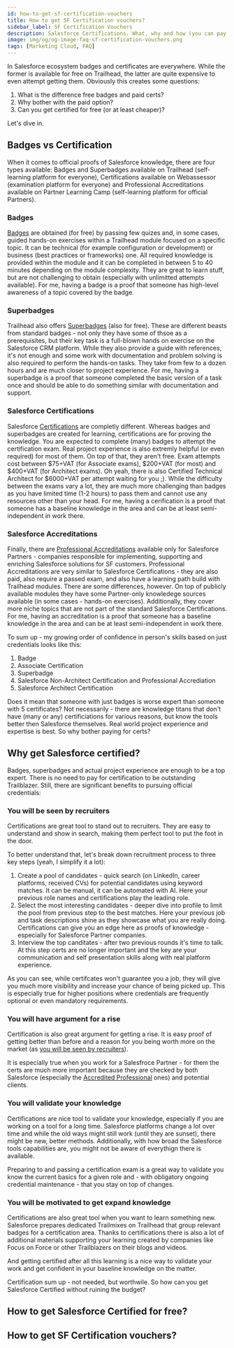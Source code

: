 ```yaml
---
id: how-to-get-sf-certification-vouchers
title: How to get SF Certification vouchers?
sidebar_label: SF Certification Vouchers
description: Salesforce Certifications. What, why and how (you can pay less).
image: img/og/og-image-faq-sf-certification-vouchers.png
tags: [Marketing Cloud, FAQ]
---
```



<LeadText content="Salesforce Certifications. What, why and how (you can pay less)." />

In Salesforce ecosystem badges and certificates are everywhere. While the former is available for free on Trailhead, the latter are quite expensive to even attempt getting them. Obviously this creates some questions:

1. What is the difference free badges and paid certs?
2. Why bother with the paid option?
3. Can you get certified for free (or at least cheaper)?

Let's dive in.

## Badges vs Certification

When it comes to official proofs of Salesforce knowledge, there are four types available: Badges and Superbadges available on Trailhead (self-learning platform for everyone), Certifications available on Webassessor (examination platform for everyone) and Professional Accreditations available on Partner Learning Camp (self-learning platform for official Partners).

### Badges

[Badges](https://trailhead.salesforce.com/modules) are obtained (for free) by passing few quizes and, in some cases, guided hands-on exercises within a Trailhead module focused on a specific topic. It can be technical (for example configuration or development) or business (best practices or frameworks) one. All required knowledge is provided within the module and it can be completed in between 5 to 40 minutes depending on the module complexity. They are great to learn stuff, but are not challenging to obtain (especially with unlimitted attempts available). For me, having a badge is a proof that someone has high-level awareness of a topic covered by the badge.

### Superbadges

Trailhead also offers [Superbadges](https://trailhead.salesforce.com/superbadges) (also for free). These are different beasts from standard badges - not only they have some of thsoe as a prerequisites, but their key task is a full-blown hands on exercise on the Salesforce CRM platform. While they also provide a guide with references, it's not enough and some work with documentation and problem solving is also required to perform the hands-on tasks. They take from few to a dozen hours and are much closer to project experience. For me, having a superbadge is a proof that someone completed the basic version of a task once and should be able to do something similar with documentation and support.

### Salesforce Certifications

Salesforce [Certifications](https://trailhead.salesforce.com/en/credentials/marketingoverview) are completly different. Whereas badges and superbadges are created for learning, certifications are for proving the knowledge. You are expected to complete (many) badges to attempt the certification exam. Real project experience is also extremly helpful (or even required) for most of them. On top of that, they aren't free. Exam attempts cost between $75+VAT (for Associate exams), $200+VAT (for most) and $400+VAT (for Architect exams). Oh yeah, there is also Certified Technical Architect for $6000+VAT per attempt waiting for you ;). While the difficulty between the exams vary a lot, they are much more challenging than badges as you have limited time (1-2 hours) to pass them and cannot use any resources other than your head. For me, having a cerification is a proof that someone has a baseline knowledge in the area and can be at least semi-independent in work there.

### Salesforce Accreditations

Finally, there are [Professional Accreditations](https://partners.salesforce.com/pdx/s/learn/article/accredited-professional-MCBQXAKQTOTZCQHOXTMK33NUMLWY?language=en_US) available only for Salesforce Partners - companies responsible for implementing, supporting and enriching Salesforce solutions for SF customers. Professional Accreditations are very similar to Salesforce Certifications - they are also paid, also require a passed exam, and also have a learning path build with Trailhead modules. There are some differences, however. On top of publicly available modules they have some Partner-only knowledege sources available (in some cases - hands-on exercises). Additionally, they cover more niche topics that are not part of the standard Salesforce Certifications. For me, having an accreditation is a proof that someone has a baseline knowledge in the area and can be at least semi-independent in work there.

To sum up - my growing order of confidence in person's skills based on just credentials looks like this:

1. Badge
2. Associate Certification
3. Superbadge
4. Salesforce Non-Architect Certification and Professional Accrediation
5. Salesforce Architect Certification

Does it mean that someone with just badges is worse expert than someone with 5 certificates? Not necessarily - there are knowledge titans that don't have (many or any) certificiations for various reasons, but know the tools better then Salesforce themselves. Real world project experience and expertise is best. So why bother paying for certs?

## Why get Salesforce certified?

Badges, superbadges and actual project experience are enough to be a top expert. There is no need to pay for certification to be outstanding Trailblazer. Still, there are significant benefits to pursuing official credentials:

### You will be seen by recruiters

Certifications are great tool to stand out to recruiters. They are easy to understand and show in search, making them perfect tool to put the foot in the door.

To better understand that, let's break down recruitment process to three key steps (yeah, I simplify it a lot):

1. Create a pool of candidates - quick search (on LinkedIn, career platforms, received CVs) for potential candidates using keyword matches. It can be manual, it can be automated with AI. Here your previous role names and certifications play the leading role.
2. Select the most interesting candidates - deeper dive into profile to limit the pool from previous step to the best matches. Here your previous job and task descriptions shine as they showcase what you are really doing. Certifications can give you an edge here as proofs of knowledge - especially for Salesforce Partner companies.
3. Interview the top canditates - after two previous rounds it's time to talk. At this step certs are no longer important and the key are your communication and self presentation skills along with real platform experience.

As you can see, while certifcates won't guarantee you a job, they will give you much more visibility and increase your chance of being picked up. This is especially true for higher positions where credentials are frequently optional or even mandatory requirements.

### You will have argument for a rise

Certification is also great argument for getting a rise. It is easy proof of getting better than before and a reason for you being worth more on the market (as [you will be seen by recruiters](#you-will-be-seen-by-recruiters)).

It is especially true when you work for a Salesfroce Partner - for them the certs are much more important because they are checked by both Salesforce (especially the [Accredited Professional](#salesforce-accreditations) ones) and potential clients.

### You will validate your knowledge

Certifications are nice tool to validate your knowledge, especially if you are working on a tool for a long time. Salesforce platforms change a lot over time and while the old ways might still work (until they are sunset), there might be new, better methods. Additionally, with how broad the Salesforce tools capabilities are, you might not be aware of everythign there is available.

Preparing to and passing a certification exam is a great way to validate you know the current basics for a given role and - with obligatory ongoing credential maintenance - that you stay on top of changes.

### You will be motivated to get expand knowledge

Certifications are also great tool when you want to learn something new. Salesforce prepares dedicated Trailmixes on Trailhead that group relevant badges for a certification area. Thanks to certifications there is also a lot of additional materials supporting your learning created by companies like Focus on Force or other Trailblazers on their blogs and videos.

And getting certified after all this learning is a nice way to validate your work and get confident in your baseline knowledge on the matter.

Certification sum up - not needed, but worthwile. So how can you get Salesforce Certified without ruining the budget?

## How to get Salesforce Certified for free?




## How to get SF Certification vouchers?

